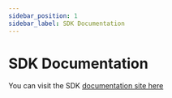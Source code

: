```yaml
---
sidebar_position: 1
sidebar_label: SDK Documentation
---
```


# SDK Documentation

You can visit the SDK [documentation site here](https://help.tcadmin.com/sdk/index.aspx)